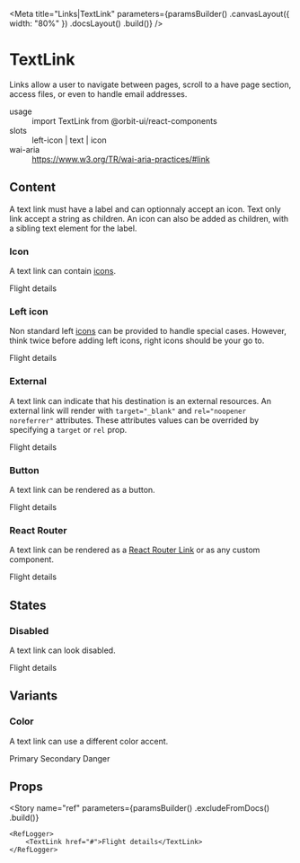 
<Meta
    title="Links|TextLink"
    parameters={paramsBuilder()
        .canvasLayout({ width: "80%" })
        .docsLayout(<ReactComponentsLayout sourcePath="/packages/react-components/src/link/src" />)
        .build()}
/>

# TextLink

Links allow a user to navigate between pages, scroll to a have page section, access files, or even to handle email addresses.

<dl>
    <div>
        <dt>usage</dt>
        <dd>import TextLink from @orbit-ui/react-components</dd>
    </div>
    <div>
        <dt>slots</dt>
        <dd>left-icon | text | icon</dd>
    </div>
    <div>
        <dt>wai-aria</dt>
        <dd><a href="https://www.w3.org/TR/wai-aria-practices/#link">https://www.w3.org/TR/wai-aria-practices/#link</a></dd>
    </div>
</dl>

## Content

A text link must have a label and can optionnaly accept an icon. Text only link accept a string as children. An icon can also be added as children, with a sibling text element for the label.

### Icon

A text link can contain [icons](?path=/docs/materials-icons--page).

<Preview withSource="open">
    <Story name="icon">
        <TextLink href="#">
            <Text>Flight details</Text>
            <WarningIcon />
        </TextLink>
    </Story>
</Preview>

### Left icon

Non standard left [icons](?path=/docs/materials-icons--page) can be provided to handle special cases. However, think twice before adding left icons, right icons should be your go to.

<Preview withSource="open">
    <Story name="left icon">
        <TextLink href="#">
            <WarningIcon slot="left-icon" />
            <Text>Flight details</Text>
        </TextLink>
    </Story>
</Preview>

### External

A text link can indicate that his destination is an external resources. An external link will render with `target="_blank"` and `rel="noopener noreferrer"` attributes. These attributes values can be overrided by specifying a `target` or `rel` prop.

<Preview withSource="open">
    <Story name="external">
        <TextLink external href="#">Flight details</TextLink>
    </Story>
</Preview>

### Button

A text link can be rendered as a button.

<Preview withSource="open">
    <Story name="button">
        <TextLink as="button">Flight details</TextLink>
    </Story>
</Preview>

### React Router

A text link can be rendered as a [React Router Link](https://reactrouter.com/web/api/Link) or as any custom component.

<Preview withSource="open">
    <Story name="react router link">
        <TextLink as={RouterLink} to="/flight-details">
            Flight details
        </TextLink>
    </Story>
</Preview>

## States

### Disabled

A text link can look disabled.

<Preview withSource="open">
    <Story name="disabled">
        <TextLink disabled href="#">Flight details</TextLink>
    </Story>
</Preview>

## Variants

### Color

A text link can use a different color accent.

<Preview withSource="open">
    <Story name="color">
        <Inline>
            <TextLink color="primary" href="#">Primary</TextLink>
            <TextLink color="secondary" href="#">Secondary</TextLink>
            <TextLink color="danger" href="#">Danger</TextLink>
        </Inline>
    </Story>
</Preview>

## Props

<Props of={InnerTextLink} />

<Story
    name="ref"
    parameters={paramsBuilder()
        .excludeFromDocs()
        .build()}
>
    <RefLogger>
        <TextLink href="#">Flight details</TextLink>
    </RefLogger>
</Story>
